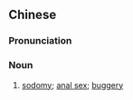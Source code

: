 {{also|鸡奸|雞奸}}
==Chinese==
{{zh-forms|s=鸡奸|t2=雞奸|t3=鷄姦|alt=㚻姦}}

===Pronunciation===
{{zh-pron
|m=jījiān
|c=gai1 gaan1
|cat=n
}}

===Noun===
{{zh-noun}}

# [[sodomy]]; [[anal sex]]; [[buggery]]